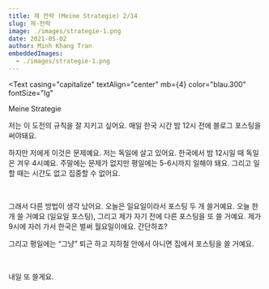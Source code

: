 ```yaml
---
title: 제 전략 (Meine Strategie) 2/14
slug: 제-전략
image: ./images/strategie-1.png
date: 2021-05-02
author: Minh Khang Tran
embeddedImages:
  - ./images/strategie-1.png
---
```




<GatsbyImage
  image={getImage(props.embeddedImages[0])}
  alt="zwei menschen auf einem berg"
  className="post-img"
/>
<Text
  casing="capitalize"
  textAlign="center"
  mb={4}
  color="blau.300"
  fontSize="lg"
>
  Meine Strategie
</Text>

저는 이 도전의 규칙을 잘 지키고 싶어요. 매일 한국 시간 밤 12시 전에 블로그 포스팅을 써야돼요. 

하지만 저에게 이것은 문제예요. 저는 독일에 살고 있어요. 한국에서 밤 12시일 때 독일은 겨우 4시예요. 주말에는 문제가 없지만 평일에는 5-6시까지 일해야 돼요. 그리고 일할 때는 시간도 없고 집중할 수 없어요. 

​

그래서 다른 방법이 생각 났어요. 오늘은 일요일이라서 포스팅 두 개 쓸거예요. 오늘 한 개 쓸 거예요 (일요일 포스팅), 그리고 제가 자기 전에 다른 포스팅을 또 쓸 거예요. 제가 9시에 자러 가서 한국은 벌써 월요일이에요. 간단하죠?

그리고 평일에는 “그냥” 퇴근 하고 지하철 안에서 아니면 집에서 포스팅을 쓸 거예요.

​

내일 또 쓸게요. 
